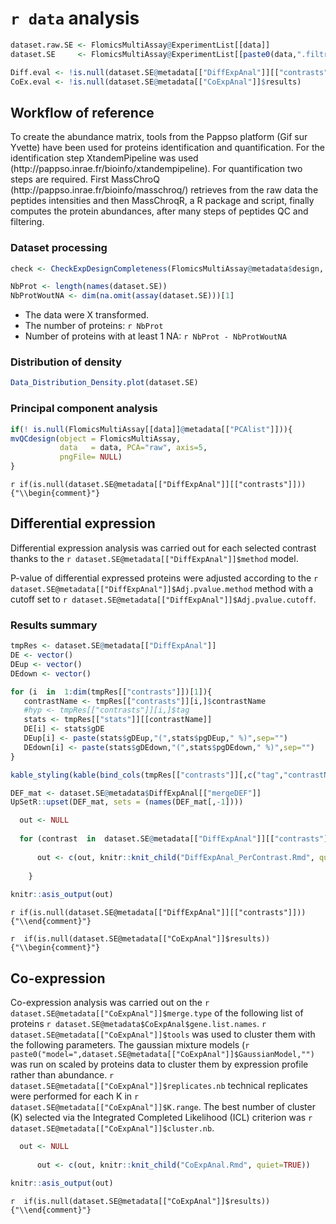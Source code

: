 
# `r data` analysis

```r

dataset.raw.SE <- FlomicsMultiAssay@ExperimentList[[data]]
dataset.SE     <- FlomicsMultiAssay@ExperimentList[[paste0(data,".filtred")]]

Diff.eval <- !is.null(dataset.SE@metadata[["DiffExpAnal"]][["contrasts"]])
CoEx.eval <- !is.null(dataset.SE@metadata[["CoExpAnal"]]$results)

```


## Workflow of reference 

  To create the abundance matrix, tools from the Pappso platform (Gif sur Yvette) have been used for proteins identification and quantification.
  For the identification step XtandemPipeline was used (http://pappso.inrae.fr/bioinfo/xtandempipeline). For quantification two steps are required.
  First MassChroQ (http://pappso.inrae.fr/bioinfo/masschroq/) retrieves from the raw data the peptides intensities
  and then MassChroqR, a R package and script, finally computes the protein abundances, after many steps of peptides QC and filtering.


### Dataset processing

```r
check <- CheckExpDesignCompleteness(FlomicsMultiAssay@metadata$design, colnames(dataset.SE))

NbProt <- length(names(dataset.SE))
NbProtWoutNA <- dim(na.omit(assay(dataset.SE)))[1]
```

* The data were X transformed.
* The number of proteins: `r NbProt`  
* Number of proteins with at least 1 NA: `r NbProt - NbProtWoutNA`

### Distribution of density 

```r
Data_Distribution_Density.plot(dataset.SE)
```


### Principal component analysis

```r
if(! is.null(FlomicsMultiAssay[[data]]@metadata[["PCAlist"]])){ 
mvQCdesign(object = FlomicsMultiAssay,
           data   = data, PCA="raw", axis=5, 
           pngFile= NULL) 
}
```


`r if(is.null(dataset.SE@metadata[["DiffExpAnal"]][["contrasts"]])) {"\\begin{comment}"}`

## Differential expression 

Differential expression analysis was carried out for each selected contrast thanks to the `r dataset.SE@metadata[["DiffExpAnal"]]$method` model. 

P-value of differential expressed proteins were adjusted according to the `r dataset.SE@metadata[["DiffExpAnal"]]$Adj.pvalue.method` method
with a cutoff set to `r dataset.SE@metadata[["DiffExpAnal"]]$Adj.pvalue.cutoff`.

### Results summary

```r

tmpRes <- dataset.SE@metadata[["DiffExpAnal"]]
DE <- vector()
DEup <- vector()
DEdown <- vector()

for (i  in  1:dim(tmpRes[["contrasts"]])[1]){
   contrastName <- tmpRes[["contrasts"]][i,]$contrastName
   #hyp <- tmpRes[["contrasts"]][i,]$tag
   stats <- tmpRes[["stats"]][[contrastName]]
   DE[i] <- stats$gDE
   DEup[i] <- paste(stats$gDEup,"(",stats$pgDEup," %)",sep="")
   DEdown[i] <- paste(stats$gDEdown,"(",stats$pgDEdown," %)",sep="")
}

```

```r
kable_styling(kable(bind_cols(tmpRes[["contrasts"]][,c("tag","contrastName")], data.frame("Nb DE"=DE,"Nb DEup"=DEup,"Nb DEdown"=DEdown)), row.names=TRUE, caption=NULL, format="html"),font_size=12)
```


```r

DEF_mat <- dataset.SE@metadata$DiffExpAnal[["mergeDEF"]]
UpSetR::upset(DEF_mat, sets = (names(DEF_mat[,-1]))) 
```


```r

  out <- NULL
  
  for (contrast  in  dataset.SE@metadata[["DiffExpAnal"]][["contrasts"]]$contrastName) {
    
      out <- c(out, knitr::knit_child("DiffExpAnal_PerContrast.Rmd", quiet=TRUE))  
      
    }
    
knitr::asis_output(out)

```

`r if(is.null(dataset.SE@metadata[["DiffExpAnal"]][["contrasts"]])) {"\\end{comment}"}`



`r  if(is.null(dataset.SE@metadata[["CoExpAnal"]]$results))  {"\\begin{comment}"}`


## Co-expression

Co-expression analysis was carried out on the `r dataset.SE@metadata[["CoExpAnal"]]$merge.type`
of the following list of proteins `r dataset.SE@metadata$CoExpAnal$gene.list.names`. 
`r dataset.SE@metadata[["CoExpAnal"]]$tools` was
used to cluster them with the following parameters. The gaussian mixture models (`r paste0("model=",dataset.SE@metadata[["CoExpAnal"]]$GaussianModel,"")` was run on scaled by proteins data to cluster them by expression profile rather than abundance.
`r dataset.SE@metadata[["CoExpAnal"]]$replicates.nb` technical replicates were performed for each K in `r dataset.SE@metadata[["CoExpAnal"]]$K.range`. 
The best number of cluster (K) selected via the Integrated Completed Likelihood (ICL) criterion 
was `r dataset.SE@metadata[["CoExpAnal"]]$cluster.nb`.



```r

  out <- NULL
 
      out <- c(out, knitr::knit_child("CoExpAnal.Rmd", quiet=TRUE))  
    
knitr::asis_output(out)

```

`r  if(is.null(dataset.SE@metadata[["CoExpAnal"]]$results)) {"\\end{comment}"}`

